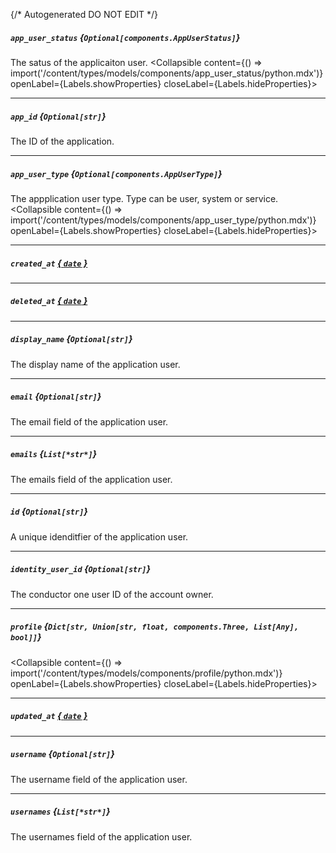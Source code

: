 {/* Autogenerated DO NOT EDIT  */}

##### `app_user_status` *{`Optional[components.AppUserStatus]`}*
The satus of the applicaiton user.
<Collapsible content={() => import('/content/types/models/components/app_user_status/python.mdx')} openLabel={Labels.showProperties} closeLabel={Labels.hideProperties}>
</Collapsible>

---
##### `app_id` *{`Optional[str]`}*
The ID of the application.

---
##### `app_user_type` *{`Optional[components.AppUserType]`}*
The appplication user type. Type can be user, system or service.
<Collapsible content={() => import('/content/types/models/components/app_user_type/python.mdx')} openLabel={Labels.showProperties} closeLabel={Labels.hideProperties}>
</Collapsible>

---
##### `created_at` [*{ `date` }*](https://docs.python.org/3/library/datetime.html#date-objects)

---
##### `deleted_at` [*{ `date` }*](https://docs.python.org/3/library/datetime.html#date-objects)

---
##### `display_name` *{`Optional[str]`}*
The display name of the application user.

---
##### `email` *{`Optional[str]`}*
The email field of the application user.

---
##### `emails` *{`List[*str*]`}*
The emails field of the application user.

---
##### `id` *{`Optional[str]`}*
A unique idenditfier of the application user.

---
##### `identity_user_id` *{`Optional[str]`}*
The conductor one user ID of the account owner.

---
##### `profile` *{`Dict[str, Union[str, float, components.Three, List[Any], bool]]`}*
<Collapsible content={() => import('/content/types/models/components/profile/python.mdx')} openLabel={Labels.showProperties} closeLabel={Labels.hideProperties}>
</Collapsible>

---
##### `updated_at` [*{ `date` }*](https://docs.python.org/3/library/datetime.html#date-objects)

---
##### `username` *{`Optional[str]`}*
The username field of the application user.

---
##### `usernames` *{`List[*str*]`}*
The usernames field of the application user.


